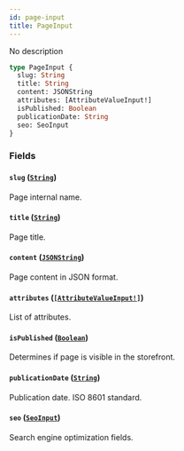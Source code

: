 ```yaml
---
id: page-input
title: PageInput
---
```


No description

```graphql
type PageInput {
  slug: String
  title: String
  content: JSONString
  attributes: [AttributeValueInput!]
  isPublished: Boolean
  publicationDate: String
  seo: SeoInput
}
```

### Fields

#### `slug` ([`String`](/developer/api-reference/scalars/string.mdx))

Page internal name.

#### `title` ([`String`](/developer/api-reference/scalars/string.mdx))

Page title.

#### `content` ([`JSONString`](/developer/api-reference/scalars/json-string.mdx))

Page content in JSON format.

#### `attributes` ([`[AttributeValueInput!]`](/developer/api-reference/inputs/attribute-value-input.mdx))

List of attributes.

#### `isPublished` ([`Boolean`](/developer/api-reference/scalars/boolean.mdx))

Determines if page is visible in the storefront.

#### `publicationDate` ([`String`](/developer/api-reference/scalars/string.mdx))

Publication date. ISO 8601 standard.

#### `seo` ([`SeoInput`](/developer/api-reference/inputs/seo-input.mdx))

Search engine optimization fields.
